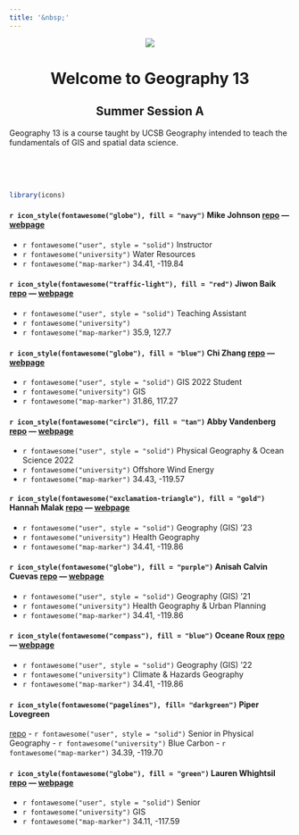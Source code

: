 ```yaml
---
title: '&nbsp;'
---
```


<center>
![](img/ucsb-navy-white.png)

# Welcome to Geography 13
## Summer Session A

</center>
  
Geography 13 is a course taught by UCSB Geography intended to teach the fundamentals of GIS and spatial data science. 

<br><br><br>

```r
library(icons)
```

#### `r icon_style(fontawesome("globe"), fill = "navy")` **Mike Johnson** [repo](https://github.com/mikejohnson51/mikejohnson51.github.io) --- [webpage](http://mikejohnson51.github.io)
  - `r fontawesome("user", style = "solid")` Instructor
  - `r fontawesome("university")` Water Resources
  - `r fontawesome("map-marker")` 34.41, -119.84
  
#### `r icon_style(fontawesome("traffic-light"), fill = "red")` **Jiwon Baik** [repo]() --- [webpage]()
  - `r fontawesome("user", style = "solid")` Teaching Assistant
  - `r fontawesome("university")` 
  - `r fontawesome("map-marker")` 35.9, 127.7

#### `r icon_style(fontawesome("globe"), fill = "blue")` **Chi Zhang** [repo](https://github.com/NeedCola/geog13_2021) --- [webpage](https://needcola.github.io/)
  - `r fontawesome("user", style = "solid")` GIS 2022 Student
  - `r fontawesome("university")` GIS
  - `r fontawesome("map-marker")` 31.86, 117.27
  
#### `r icon_style(fontawesome("circle"), fill = "tan")` __Abby Vandenberg__ [repo](https://github.com/abbyvandenberg/abbyvandenberg.github.io) --- [webpage](https://abbyvandenberg.github.io/index.html)
  - `r fontawesome("user", style = "solid")` Physical Geography & Ocean Science 2022
  - `r fontawesome("university")` Offshore Wind Energy
  - `r fontawesome("map-marker")` 34.43, -119.57

#### `r icon_style(fontawesome("exclamation-triangle"), fill = "gold")` **Hannah Malak** [repo](https://github.com/hannahmalak/hannahmalak.github.io) --- [webpage](https://hannahmalak.github.io/)
  - `r fontawesome("user", style = "solid")` Geography (GIS) '23
  - `r fontawesome("university")` Health Geography
  - `r fontawesome("map-marker")` 34.41, -119.86
  
#### `r icon_style(fontawesome("globe"), fill = "purple")` **Anisah Calvin Cuevas** [repo](https://github.com/Acuevas917/acuevas917.github.io) --- [webpage](https://acuevas917.github.io/)
  - `r fontawesome("user", style = "solid")` Geography (GIS) '21
  - `r fontawesome("university")` Health Geography & Urban Planning
  - `r fontawesome("map-marker")` 34.41, -119.86
  
#### `r icon_style(fontawesome("compass"), fill = "blue")` **Oceane Roux** [repo](https://github.com/oceanerouxx/github.io.git) --- [webpage](https://oceanerouxx.github.io/github.io/)
  - `r fontawesome("user", style = "solid")` Geography (GIS) '22
  - `r fontawesome("university")` Climate & Hazards Geography
  - `r fontawesome("map-marker")` 34.41, -119.86


#### `r icon_style(fontawesome("pagelines"), fill= "darkgreen")` **Piper Lovegreen**
[repo](https://piper-lovegreen.github.io/)
  - `r fontawesome("user", style = "solid")` Senior in Physical Geography 
  - `r fontawesome("university")` Blue Carbon
  - `r fontawesome("map-marker")` 34.39, -119.70

#### `r icon_style(fontawesome("globe"), fill = "green")` **Lauren Whightsil** [repo](https://github.com/laurenwhightsil/laurenwhightsil) --- [webpage](https://laurenwhightsil.github.io/laurenwhightsil/)
  - `r fontawesome("user", style = "solid")` Senior 
  - `r fontawesome("university")` GIS
  - `r fontawesome("map-marker")` 34.11, -117.59

